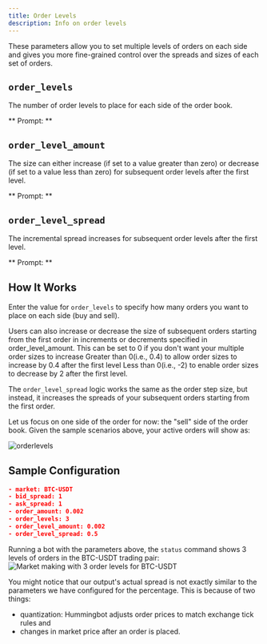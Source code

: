 ```yaml
---
title: Order Levels
description: Info on order levels
---
```




These parameters allow you to set multiple levels of orders on each side and gives you more fine-grained control over the spreads and sizes of each set of orders.

## `order_levels`

The number of order levels to place for each side of the order book.

** Prompt: **

<Prompt
  prompt="How many orders do you want to place on both sides?"
  response=">>> "
/>

## `order_level_amount`

The size can either increase (if set to a value greater than zero) or decrease (if set to a value less than zero) for subsequent order levels after the first level.

** Prompt: **

<Prompt
  prompt="How much do you want to increase or decrease the order size for each additional order?"
  response=">>> "
/>

## `order_level_spread`

The incremental spread increases for subsequent order levels after the first level.

** Prompt: **

<Prompt
  prompt="Enter the price increments (as percentage) for subsequent orders?"
  response=">>> "
/>

<Callout
  type="warning"
  body="Setting `order_level_spread` to a very low number may cause multiple orders to be placed on the same price level. For example, for an asset like SNM/BTC, if you set an order interval percent of 0.4 (~0.4%) because of low asset value, the price of the next order will be rounded to the nearest price supported by the exchange, which in this case might lead to multiple orders being placed at the same price level."
/>

## How It Works

Enter the value for `order_levels` to specify how many orders you want to place on each side (buy and sell).

<Callout
  type="note"
  body="#Example#: Entering `3` places three bid and three ask orders on each side of the book, for a total of 6 orders."
/>

Users can also increase or decrease the size of subsequent orders starting from the first order in increments or decrements specified in order_level_amount. This can be set to 0 if you don't want your multiple order sizes to increase Greater than 0(i.e., 0.4) to allow order sizes to increase by 0.4 after the first level Less than 0(i.e., -2) to enable order sizes to decrease by 2 after the first level.

<Callout
  type="note"
  body="#Example#: If the order start size is `7000` and the order step size is `1000`, the second-order size is `8000`, and the third-order is `9000`."
/>

The `order_level_spread` logic works the same as the order step size, but instead, it increases the spreads of your subsequent orders starting from the first order.

<Callout
  type="note"
  body="#Example#: The spread of your first buy and sell order is `1` (1%), and your order interval amount is `2` (2%). The spread of your second order is `3` (3%), and the third-order is `5` (5%)."
/>

Let us focus on one side of the order for now: the "sell" side of the order book. Given the sample scenarios above, your active orders will show as:

![orderlevels](/img/order_level_spread_amount.png)

## Sample Configuration

```json
- market: BTC-USDT
- bid_spread: 1
- ask_spread: 1
- order_amount: 0.002
- order_levels: 3
- order_level_amount: 0.002
- order_level_spread: 0.5
```

Running a bot with the parameters above, the `status` command shows 3 levels of orders in the BTC-USDT trading pair:
![Market making with 3 order levels for BTC-USDT](/img/order_level_spread_amount1-new.png)

You might notice that our output's actual spread is not exactly similar to the parameters we have configured for the percentage. This is because of two things:

- quantization: Hummingbot adjusts order prices to match exchange tick rules and
- changes in market price after an order is placed.
